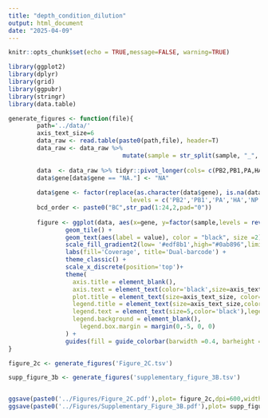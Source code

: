 ```yaml
---
title: "depth_condition_dilution"
output: html_document
date: "2025-04-09"
---
```


```r
knitr::opts_chunk$set(echo = TRUE,message=FALSE, warning=TRUE)
```


```r
library(ggplot2)
library(dplyr)
library(grid)
library(ggpubr)
library(stringr)
library(data.table)

```

```r
generate_figures <- function(file){
        path='../data/'
        axis_text_size=6
        data_raw <- read.table(paste0(path,file), header=T)
        data_raw <- data_raw %>%
                                mutate(sample = str_split(sample, "_", simplify = TRUE)[,1])
              
        data  <- data_raw %>% tidyr::pivot_longer(cols= c(PB2,PB1,PA,HA,NP,"NA.",NS,MP),names_to = 'gene')
        data$gene[data$gene == "NA."] <- "NA"
              
        data$gene <- factor(replace(as.character(data$gene), is.na(data$gene), "NA"),
                                  levels = c('PB2','PB1','PA','HA','NP','NA','MP','NS'))
        bcd_order <- paste0("BC",str_pad(1:24,2,pad="0"))
              
        figure <- ggplot(data, aes(x=gene, y=factor(sample,levels = rev(bcd_order)), fill= value)) + 
                geom_tile() +
                geom_text(aes(label = value), color = "black", size =2) +
                scale_fill_gradient2(low= '#edf8b1',high="#0ab896",limits=c(0, 100)) +
                labs(fill='Coverage', title='Dual-barcode') +
                theme_classic() + 
                scale_x_discrete(position='top')+
                theme(
                  axis.title = element_blank(),
                  axis.text = element_text(color='black',size=axis_text_size),
                  plot.title = element_text(size=axis_text_size, color='black'),
                  legend.title = element_text(size=axis_text_size,color='black'),
                  legend.text = element_text(size=5,color='black'),legend.position = 'right',
                  legend.background = element_blank(),
                    legend.box.margin = margin(0,-5, 0, 0)
                ) +
                guides(fill = guide_colorbar(barwidth =0.4, barheight = 5))
}

figure_2c <- generate_figures('Figure_2C.tsv')

supp_figure_3b <- generate_figures('supplementary_figure_3B.tsv')


ggsave(paste0('../Figures/Figure_2C.pdf'),plot= figure_2c,dpi=600,width=90,height=90, units="mm")
ggsave(paste0('../Figures/Supplementary_Figure_3B.pdf'),plot= supp_figure_3b ,dpi=600,width=90,height=90, units="mm")

     
```


